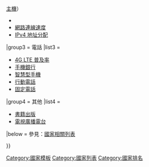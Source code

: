{{Navbox
| name   = 各國媒體指標列表
|title   = 各國[[大眾媒體]]相關統計、指標列表
|state   = {{{state|autocollapse}}}
|bodyclass = hlist

|group1 = 指數
|list1  =
*[[電子政務#联合国电子政务准备指数|電子政務]]
*{{link-en|政府寬頻指數|Government Broadband Index}}
*{{link-en|ICT發展指數|ICT Development Index}}
*{{link-en|網路就緒指數|Networked Readiness Index}}

|group2 = 網路
|list2 =
*[[各國網際網路使用者數目列表|網際網路]]（[[各国宽带互联网使用者数目列表|寬頻用戶]]{{•}}[[各國網際網路主機數列表|主機]]）
*{{link-en|各國網路審查與監視|Internet censorship and surveillance by country|網路審查與監視}}
*[[各國網際網路連線速度列表|網路連線速度]]
*[[各國IPv4位址分配列表|IPv4 地址分配]]

|group3 = 電話
|list3  =
*[[各國4G LTE滲透率列表|4G LTE 普及率]]
*[[各國手機銀行使用率列表|手機銀行]]
*[[各國智慧型手機普及率列表|智慧型手機]]
*[[各國行動電話數目列表|行動電話]]
*[[各國固定電話數目列表|固定電話]]

|group4 = 其他
|list4  =
*[[各國每年書籍出版數列表|書籍出版]]
*[[各國電視廣播電台數量列表|電視廣播電台]]

|below   = 參見：[[國家相關列表]]

}}<noinclude>
{{collapsible option}}
[[Category:國家模板]]
[[Category:國家列表]]
[[Category:國家排名]]

</noinclude>